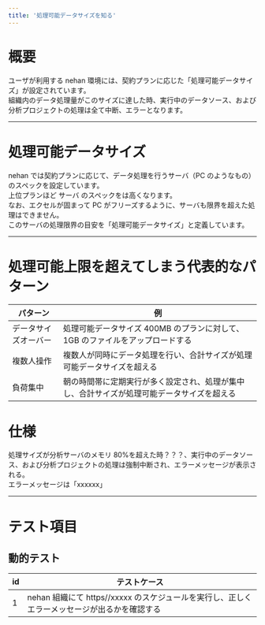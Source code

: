 ```yaml
---
title: '処理可能データサイズを知る'
---
```


# 概要

ユーザが利用する nehan 環境には、契約プランに応じた「処理可能データサイズ」が設定されています。  
組織内のデータ処理量がこのサイズに達した時、実行中のデータソース、および分析プロジェクトの処理は全て中断、エラーとなります。

---

# 処理可能データサイズ

nehan では契約プランに応じて、データ処理を行うサーバ（PC のようなもの）のスペックを設定しています。  
上位プランほど サーバ のスペックをは高くなります。  
なお、エクセルが固まって PC がフリーズするように、サーバも限界を超えた処理はできません。  
このサーバの処理限界の目安を「処理可能データサイズ」と定義しています。

---

# 処理可能上限を超えてしまう代表的なパターン

| パターン             | 例                                                                                         |
| -------------------- | ------------------------------------------------------------------------------------------ |
| データサイズオーバー | 処理可能データサイズ 400MB のプランに対して、1GB のファイルをアップロードする              |
| 複数人操作           | 複数人が同時にデータ処理を行い、合計サイズが処理可能データサイズを超える                   |
| 負荷集中             | 朝の時間帯に定期実行が多く設定され、処理が集中し、合計サイズが処理可能データサイズを超える |

<InternalSection>

# 仕様

処理サイズが分析サーバのメモリ 80%を超えた時？？？、実行中のデータソース、および分析プロジェクトの処理は強制中断され、エラーメッセージが表示される。  
エラーメッセージは「xxxxxx」

---

# テスト項目

## 動的テスト

| id  | テストケース                                                                                 |
| --- | -------------------------------------------------------------------------------------------- |
| 1   | nehan 組織にて https//xxxxx のスケジュールを実行し、正しくエラーメッセージが出るかを確認する |

</InternalSection>
